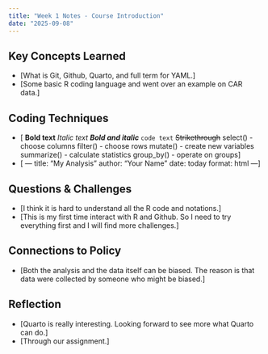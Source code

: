 ```yaml
---
title: "Week 1 Notes - Course Introduction"
date: "2025-09-08"
---
```


## Key Concepts Learned
- [What is Git, Github, Quarto, and full term for YAML.]
- [Some basic R coding language and went over an example on CAR data.]

## Coding Techniques
- [ **Bold text**
    *Italic text*
    ***Bold and italic***
    `code text`
    ~~Strikethrough~~
    select() - choose columns
    filter() - choose rows
    mutate() - create new variables
    summarize() - calculate statistics
    group_by() - operate on groups]
- [ ---
    title: "My Analysis" 
    author: "Your Name"
    date: today
    format: html
    ---]

## Questions & Challenges
- [I think it is hard to understand all the R code and notations.]
- [This is my first time interact with R and Github. So I need to try everything first and I will find more challenges.]

## Connections to Policy
- [Both the analysis and the data itself can be biased. The reason is that data were collected by someone who might be biased.]

## Reflection
- [Quarto is really interesting. Looking forward to see more what Quarto can do.]
- [Through our assignment.]
